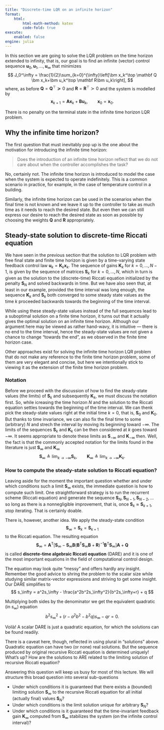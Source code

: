 ```yaml
---
title: "Discrete-time LQR on an infinite horizon"
format:
    html:
        html-math-method: katex
        code-fold: true
execute:
    enabled: false
engine: julia
---
```


In this section we are going to solve the LQR problem on the time horizon extended to infinity, that is, our goal is to find an infinite (vector) control sequence $\bm u_0, \bm u_{1},\ldots, \bm u_{\infty}$ that minimizes
$$
 J_0^\infty = \frac{1}{2}\sum_{k=0}^{\infty}\left[\bm x_k^\top \mathbf Q \bm x_k+\bm u_k^\top \mathbf R\bm u_k\right],
$$
where, as before $\mathbf Q = \mathbf Q^\top \succeq 0$ and $\mathbf R = \mathbf R^\top \succ 0$ and the system is modelled by
$$
\bm x_{k+1} = \mathbf A \bm x_{k} + \mathbf B \bm u_k, \qquad \bm x_0 = \mathbf x_0.
$$

::: {.callout-important}
There is no penalty on the terminal state in the infinite time horizon LQR problem.
:::

## Why the infinite time horizon?

The first question that must inevitably pop up is the one about the motivation for introducing the infinite time horizon: 

> Does the introduction of an infinite time horizon reflect that we do not care about when the controller accomplishes the task?

No, certainly not. The infinite time horizon is introduced to model the case when the system is expected to operate indefinitely. This is a common scenario in practice, for example, in the case of temperature control in a building. 

Similarly, the infinite time horizon can be used in the scenarios when the final time is not known and we leave it up to the controller to take as much time as it needs to reach the desired state. But even then we can still express our desire to reach the desired state as soon as possible by choosing the weights $\mathbf Q$ and $\mathbf R$ appropriately.

## Steady-state solution to discrete-time Riccati equation

We have seen in the previous section that the solution to LQR problem with free final state and finite time horizon is given by a time-varying state feedback control law $\bm u_k = \mathbf K_k \bm x_k$. The sequence of gains $\mathbf K_k$ for $k=0,\ldots, N-1,$ is given by the sequence of matrices $\mathbf S_k$ for $k=0,\ldots, N$, which in turn is given as the solution to the (discrete-time) Riccati equation initialized by the penalty $\mathbf S_N$ and solved backwards in time. But we have also seen that, at least in our example, provided the time interval was long enough, the sequence $\mathbf K_k$ and $\mathbf S_k$ both converged to some steady state values as the time $k$ proceeded backwards towards the beginning of the time interval.

While using these steady-state values instead of the full sequences lead to a suboptimal solution on a finite time horizon, it turns out that it actually gives the optimal solution on an infinite time horizon. Although our argument here may be viewed as rather hand-wavy, it is intuitive — there is no end to the time interval, hence the steady-state values are not given a chance to change "towards the end", as we observed in the finite time horizon case. 

::: {.callout-note}
Other approaches exist for solving the infinite time horizon LQR problem that do not make any reference to the finite time horizon problem, some of them are very elegant and concise, but here we intentionally stick to viewing it as the extension of the finite time horizon problem.
:::

### Notation

Before we proceed with the discussion of how to find the steady-state values (the limits) of $\mathbf S_k$ and subsequently $\mathbf K_k$, we must discuss the notation first. So, while icreasing the time horizon $N$ and the solution to the Riccati equation settles towards the beginning of the time interval. We can thenk pick the steady-state values right at the initial time $k=0$, that is, $\mathbf S_0$ and $\mathbf K_0$. But thanks to time invariance, we can also fix the final time to some (arbitrary) $N$ and strech the interval by moving its beginning toward $-\infty$. The limits of the sequences $\mathbf S_k$ and $\mathbf K_k$ can be then considered at $k$ goes toward $-\infty$. It seems appropriate to denote these limits as $\mathbf S_{-\infty}$ and $\mathbf K_{-\infty}$ then. Well, the fact is that the commonly accepted notation for the limits found in the literature is just $\mathbf S_\infty$ and $\mathbf K_\infty$
$$ 
\mathbf S_\infty \triangleq \lim_{k\rightarrow -\infty} \mathbf S_k, \qquad \mathbf K_\infty \triangleq \lim_{k\rightarrow -\infty} \mathbf K_k. 
$$

### How to compute the steady-state solution to Riccati equation?

Leaving aside for the moment the important question whether and under which conditions such a limit $\mathbf S_\infty$ exists, the immediate question is how to compute such limit. One straightforward strategy is to run the recurrent scheme (Riccati equation) and generate the sequence $\mathbf S_{N}, \mathbf S_{N-1}, \mathbf S_{N-2}, \ldots$ so long as there is a nonnegligible improvement, that is, once $\mathbf S_{k}\approx\mathbf S_{k+1}$, stop iterating. That is certainly doable.   

There is, however, another idea. We apply the steady-state condition
$$
 \mathbf S_{\infty} = \mathbf S_k=\mathbf S_{k+1}
$$
to the Riccati equation. The resulting equation
$$
\mathbf S_{\infty}=\mathbf A^\text{T}\left[\mathbf S_{\infty}-\mathbf S_{\infty}\mathbf B(\mathbf B^\text{T}\mathbf S_{\infty}\mathbf B+\mathbf R)^{-1}\mathbf B^\text{T}\mathbf S_{\infty}\right]\mathbf A+\mathbf Q
$$
is called **discrete-time algebraic Riccati equation** (DARE) and it is one of the most important equations in the field of computational control design. 

The equation may look quite "messy" and offers hardly any insight. Remember the good advice to shring the problem to the scalar size while studying similar matrix-vector expressions and striving to get some insight. Our DARE simplifies to
$$
s_\infty = a^2s_\infty - \frac{a^2b^2s_\infty^2}{b^2s_\infty+r} + q
$$

Multiplying both sides by the denominator we get the equivalent quadratic (in $s_\infty$) equation
$$
 b^2s_\infty^2 + (r - a^2b^2 - b^2q)s_\infty - qr = 0.
$$

Voilà! A scalar DARE is just a quadratic equation, for which the solutions can be found readily. 

There is a caveat here, though, reflected in using plural in "solutions" above. Quadratic equation can have two (or none) real solutions. But the sequence produced by original recursive Riccati equation is determined uniquely! What's up? How are the solutions to ARE related to the limiting solution of recursive Riccati equation?  

Answering this question will keep us busy for most of this lecture. We will structure this broad question into several sub-questions

- Under which conditions it is guaranteed that there exists a (bounded) limiting solution $\mathbf S_\infty$ to the recursive Riccati equation for all initial (actually final) values $\mathbf S_N$?
- Under which conditions is the limit solution unique for arbitrary $\mathbf S_N$?
- Under which conditions is it guaranteed that the time-invariant feedback gain $\mathbf K_\infty$ computed from $\mathbf S_\infty$ stabilizes the system (on the infinite control interval)? 